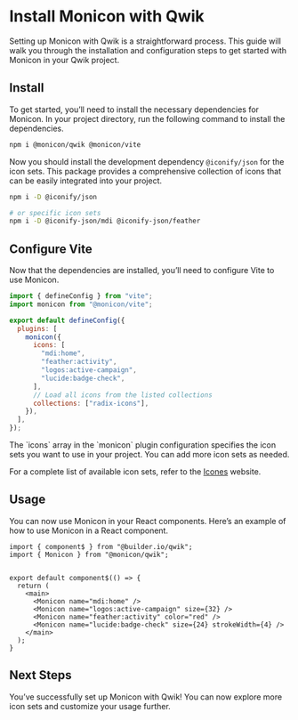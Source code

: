 
# Install Monicon with Qwik

Setting up Monicon with Qwik is a straightforward process. This guide will walk you through the installation and configuration steps to get started with Monicon in your Qwik project.

<Steps>

## Install

To get started, you’ll need to install the necessary dependencies for Monicon. In your project directory, run the following command to install the dependencies.

```sh npm2yarn
npm i @monicon/qwik @monicon/vite
```

Now you should install the development dependency `@iconify/json` for the icon sets. This package provides a comprehensive collection of icons that can be easily integrated into your project.

```sh npm2yarn
npm i -D @iconify/json

# or specific icon sets
npm i -D @iconify-json/mdi @iconify-json/feather
```

## Configure Vite

Now that the dependencies are installed, you’ll need to configure Vite to use Monicon.

```js filename="vite.config.ts"
import { defineConfig } from "vite";
import monicon from "@monicon/vite";

export default defineConfig({
  plugins: [
    monicon({
      icons: [
        "mdi:home",
        "feather:activity",
        "logos:active-campaign",
        "lucide:badge-check",
      ],
      // Load all icons from the listed collections
      collections: ["radix-icons"],
    }),
  ],
});
```

<Callout>
The `icons` array in the `monicon` plugin configuration specifies the icon sets you want to use in your project. You can add more icon sets as needed.

For a complete list of available icon sets, refer to the [Icones](https://icones.js.org/) website.

</Callout>

## Usage

You can now use Monicon in your React components. Here’s an example of how to use Monicon in a React component.

```tsx filename="src/routes/index.tsx"
import { component$ } from "@builder.io/qwik";
import { Monicon } from "@monicon/qwik";


export default component$(() => {
  return (
    <main>
      <Monicon name="mdi:home" />
      <Monicon name="logos:active-campaign" size={32} />
      <Monicon name="feather:activity" color="red" />
      <Monicon name="lucide:badge-check" size={24} strokeWidth={4} />
    </main>
  );
}
```

## Next Steps

You’ve successfully set up Monicon with Qwik! You can now explore more icon sets and customize your usage further.

</Steps>
